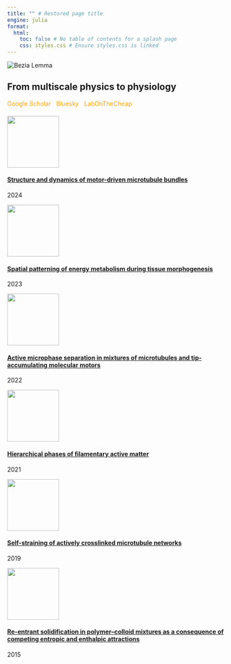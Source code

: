 ```yaml
---
title: "" # Restored page title
engine: julia
format:
  html:
    toc: false # No table of contents for a splash page
    css: styles.css # Ensure styles.css is linked
---
```


::: {.hero}
```{=html}
<div class="hero-content">
  <div class="hero-image-container">
    <img src="./assets/bezflag.jpg" alt="Bezia Lemma" class="hero-image"/> <!-- Corrected image path -->
  </div>
  <div class="hero-text">
    <h2>From multiscale physics to physiology</h2>
    <div style="text-align: left;">
      <a href="https://scholar.google.com/citations?hl=en&user=lmS0Yw8AAAAJ" style="color: orange; text-decoration: none;">Google Scholar</a>
      <span style="color: white;"> | </span>
      <a href="https://bsky.app/profile/bezbez.bsky.social" style="color: orange; text-decoration: none;">Bluesky</a>
      <span style="color: white;"> | </span>
      <a href="https://www.labonthecheap.com/" style="color: orange; text-decoration: none;">LabOnTheCheap</a>
    </div>
  </div>

</div>
```
:::

::: {.papers-grid style="margin-top: 20px;"}


::: {.paper-box .color3}
::: {.paper-image}
![](./assets/StructureandDynamics.png){width="120px"}
:::
::: {.paper-details}
#### [Structure and dynamics of motor-driven microtubule bundles](https://pubs.rsc.org/en/content/articlehtml/2024/sm/d3sm01336g)
```{=html}
<p class="paper-year">2024</p>
```
:::
:::

::: {.paper-box .color2}
::: {.paper-image}
![](./assets/SpatialPatterning.png){width="120px"}
:::
::: {.paper-details}
#### [Spatial patterning of energy metabolism during tissue morphogenesis](https://www.sciencedirect.com/science/article/pii/S0955067423000844)
```{=html}
<p class="paper-year">2023</p>
```
:::
:::

::: {.paper-box .color1}
::: {.paper-image}
![](./assets/ActiveMicrophase.png){width="120px"}
:::
::: {.paper-details}
#### [Active microphase separation in mixtures of microtubules and tip-accumulating molecular motors](https://journals.aps.org/prx/pdf/10.1103/PhysRevX.12.031006)
```{=html}
<p class="paper-year">2022</p>
```
:::
:::

::: {.paper-box .color3}
::: {.paper-image}
![](./assets/ThesisPhases.png){width="120px"}
:::
::: {.paper-details}
#### [Hierarchical phases of filamentary active matter](https://dash.harvard.edu/bitstreams/e1c9c00f-49dd-4984-9ec7-f3310e0a91b8/download)
```{=html}
<p class="paper-year">2021</p>
```
:::
:::

::: {.paper-box .color2}
::: {.paper-image}
![](./assets/SelfStraining.png){width="120px"}
:::
::: {.paper-details}
#### [Self-straining of actively crosslinked microtubule networks](https://www.nature.com/articles/s41567-019-0642-1)
```{=html}
<p class="paper-year">2019</p>
```
:::
:::


::: {.paper-box .color1}
::: {.paper-image}
![](./assets/ColloidPaper.png){width="120px"}
:::
::: {.paper-details}
#### [Re-entrant solidification in polymer–colloid mixtures as a consequence of competing entropic and enthalpic attractions](https://www.nature.com/articles/nmat4109)
```{=html}
<p class="paper-year">2015</p>
```
:::
:::

:::

